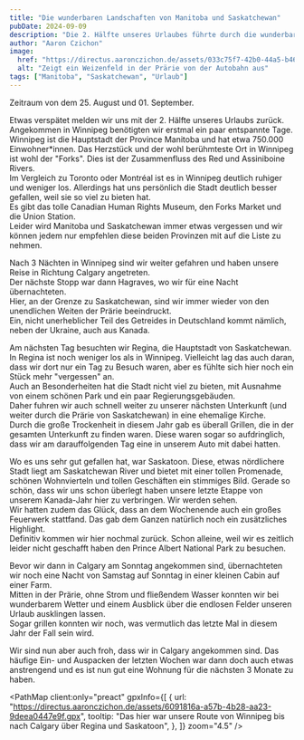 ```yaml
---
title: "Die wunderbaren Landschaften von Manitoba und Saskatchewan"
pubDate: 2024-09-09
description: "Die 2. Hälfte unseres Urlaubes führte durch die wunderbaren Provinzen Manitoba und Saskatchewan."
author: "Aaron Czichon"
image:
  href: "https://directus.aaronczichon.de/assets/033c75f7-42b0-44a5-b46e-45b8e1426526.jpg?quality=70&width=1600"
  alt: "Zeigt ein Weizenfeld in der Prärie von der Autobahn aus"
tags: ["Manitoba", "Saskatchewan", "Urlaub"]
---
```



Zeitraum von dem 25. August und 01. September.

Etwas verspätet melden wir uns mit der 2. Hälfte unseres Urlaubs zurück.  
Angekommen in Winnipeg benötigten wir erstmal ein paar entspannte Tage.  
Winnipeg ist die Hauptstadt der Province Manitoba und hat etwa 750.000 Einwohner\*innen. Das Herzstück und der wohl berühmteste Ort in Winnipeg ist wohl der "Forks". Dies ist der Zusammenfluss des Red und Assiniboine Rivers.  
Im Vergleich zu Toronto oder Montréal ist es in Winnipeg deutlich ruhiger und weniger los. Allerdings hat uns persönlich die Stadt deutlich besser gefallen, weil sie so viel zu bieten hat.  
Es gibt das tolle Canadian Human Rights Museum, den Forks Market und die Union Station.  
Leider wird Manitoba und Saskatchewan immer etwas vergessen und wir können jedem nur empfehlen diese beiden Provinzen mit auf die Liste zu nehmen.

<DirectusImage assetId="0722c2dc-5fef-412a-99a7-741120addace.jpg" />

Nach 3 Nächten in Winnipeg sind wir weiter gefahren und haben unsere Reise in Richtung Calgary angetreten.  
Der nächste Stopp war dann Hagraves, wo wir für eine Nacht übernachteten.  
Hier, an der Grenze zu Saskatchewan, sind wir immer wieder von den unendlichen Weiten der Prärie beeindruckt.  
Ein, nicht unerheblicher Teil des Getreides in Deutschland kommt nämlich, neben der Ukraine, auch aus Kanada.

Am nächsten Tag besuchten wir Regina, die Hauptstadt von Saskatchewan.  
In Regina ist noch weniger los als in Winnipeg. Vielleicht lag das auch daran, dass wir dort nur ein Tag zu Besuch waren, aber es fühlte sich hier noch ein Stück mehr "vergessen" an.  
Auch an Besonderheiten hat die Stadt nicht viel zu bieten, mit Ausnahme von einem schönen Park und ein paar Regierungsgebäuden.  
Daher fuhren wir auch schnell weiter zu unserer nächsten Unterkunft (und weiter durch die Prärie von Saskatchewan) in eine ehemalige Kirche.  
Durch die große Trockenheit in diesem Jahr gab es überall Grillen, die in der gesamten Unterkunft zu finden waren. Diese waren sogar so aufdringlich, dass wir am darauffolgenden Tag eine in unserem Auto mit dabei hatten.

<DirectusImage assetId="27f9c2ef-70c0-44de-81c7-1d2ca4fa8dcf.jpg" />

Wo es uns sehr gut gefallen hat, war Saskatoon. Diese, etwas nördlichere Stadt liegt am Saskatchewan River und bietet mit einer tollen Promenade, schönen Wohnvierteln und tollen Geschäften ein stimmiges Bild. Gerade so schön, dass wir uns schon überlegt haben unsere letzte Etappe von unserem Kanada-Jahr hier zu verbringen. Wir werden sehen.  
Wir hatten zudem das Glück, dass an dem Wochenende auch ein großes Feuerwerk stattfand. Das gab dem Ganzen natürlich noch ein zusätzliches Highlight.  
Definitiv kommen wir hier nochmal zurück. Schon alleine, weil wir es zeitlich leider nicht geschafft haben den Prince Albert National Park zu besuchen.

<DirectusGallery folderName="37 Manitoba and Saskatchewan" />

Bevor wir dann in Calgary am Sonntag angekommen sind, übernachteten wir noch eine Nacht von Samstag auf Sonntag in einer kleinen Cabin auf einer Farm.  
Mitten in der Prärie, ohne Strom und fließendem Wasser konnten wir bei wunderbarem Wetter und einem Ausblick über die endlosen Felder unseren Urlaub ausklingen lassen.  
Sogar grillen konnten wir noch, was vermutlich das letzte Mal in diesem Jahr der Fall sein wird.

Wir sind nun aber auch froh, dass wir in Calgary angekommen sind. Das häufige Ein- und Auspacken der letzten Wochen war dann doch auch etwas anstrengend und es ist nun gut eine Wohnung für die nächsten 3 Monate zu haben.

<PathMap
  client:only="preact"
  gpxInfo={[
    {
      url: "https://directus.aaronczichon.de/assets/6091816a-a57b-4b28-aa23-9deea0447e9f.gpx",
      tooltip:
        "Das hier war unsere Route von Winnipeg bis nach Calgary über Regina und Saskatoon",
    },
  ]}
  zoom="4.5"
/>
